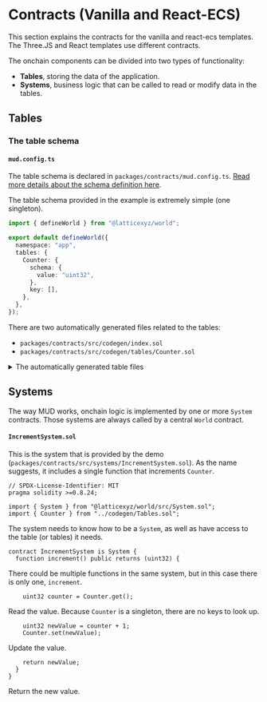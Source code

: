 # Contracts (Vanilla and React-ECS)

This section explains the contracts for the vanilla and react-ecs templates.
The Three.JS and React templates use different contracts.

The onchain components can be divided into two types of functionality:

- **Tables**, storing the data of the application.
- **Systems**, business logic that can be called to read or modify data in the tables.

## Tables

### The table schema

#### `mud.config.ts`

The table schema is declared in `packages/contracts/mud.config.ts`.
[Read more details about the schema definition here](/config).

The table schema provided in the example is extremely simple (one singleton).

```ts filename="mud.config.ts" copy
import { defineWorld } from "@latticexyz/world";

export default defineWorld({
  namespace: "app",
  tables: {
    Counter: {
      schema: {
        value: "uint32",
      },
      key: [],
    },
  },
});
```

There are two automatically generated files related to the tables:

- `packages/contracts/src/codegen/index.sol`
- `packages/contracts/src/codegen/tables/Counter.sol`

<details>

<summary>The automatically generated table files</summary>

`index.sol`

This file just imports all of the automatically generated tables and their identifiers.

```solidity filename="index.sol"
// SPDX-License-Identifier: MIT
pragma solidity >=0.8.24;

/* Autogenerated file. Do not edit manually. */

import { Counter } from "./tables/Counter.sol";
```

In this case there is only one table, `Counter`.

`Counter.sol`

```solidity
// SPDX-License-Identifier: MIT
pragma solidity >=0.8.24;

/* Autogenerated file. Do not edit manually. */

// Import store internals
import { IStore } from "@latticexyz/store/src/IStore.sol";
import { StoreSwitch } from "@latticexyz/store/src/StoreSwitch.sol";
import { StoreCore } from "@latticexyz/store/src/StoreCore.sol";
import { Bytes } from "@latticexyz/store/src/Bytes.sol";
import { Memory } from "@latticexyz/store/src/Memory.sol";
import { SliceLib } from "@latticexyz/store/src/Slice.sol";
import { EncodeArray } from "@latticexyz/store/src/tightcoder/EncodeArray.sol";
import { FieldLayout } from "@latticexyz/store/src/FieldLayout.sol";
import { Schema } from "@latticexyz/store/src/Schema.sol";
import { EncodedLengths, EncodedLengthsLib } from "@latticexyz/store/src/EncodedLengths.sol";
import { ResourceId } from "@latticexyz/store/src/ResourceId.sol";
```

These are various definitions required for a MUD table.
You don't typically need to worry about them.

```solidity
library Counter {
```

This library contains all the definitions necessary to use the table.

```solidity
// Hex below is the result of `WorldResourceIdLib.encode({ namespace: "", name: "Counter", typeId: RESOURCE_TABLE });`
ResourceId constant _tableId = ResourceId.wrap(0x74620000000000000000000000000000436f756e746572000000000000000000);
```

The `<table name>._tableId` value is the [`ResourceId`](/world/resource-ids), the identifier for the table in the `World`.
It is composed of three fields:

| Bytes | Field                                                                                                             | Value here                     |
| ----: | ----------------------------------------------------------------------------------------------------------------- | ------------------------------ |
|   0-1 | [Resource type identifier](https://github.com/latticexyz/mud/blob/main/packages/store/src/storeResourceTypes.sol) | `tb`                           |
|  2-15 | Resource's namespace                                                                                              | Root namespace, which is empty |
| 16-31 | Actual resource name                                                                                              | `Counter`                      |

```solidity
FieldLayout constant _fieldLayout = FieldLayout.wrap(
  0x0004010004000000000000000000000000000000000000000000000000000000
);
```

The [field layout](https://github.com/latticexyz/mud/blob/main/packages/store/src/FieldLayout.sol) encodes the lengths of the various fields.

| Bytes | Field                                           | Value here          |
| ----: | ----------------------------------------------- | ------------------- |
|   0-1 | Total length of static<sup>1</sup> fields       | 4 bytes             |
|     2 | Number of static data fields                    | 1 static field      |
|     3 | Number of dynamic<sup>2</sup> fields            | No dynamic fields   |
|     4 | Length of first static field                    | 4 bytes (`uint32`)  |
|     5 | Length of second static field (if there is one) | 0x00, no such field |
|   ... |                                                 |                     |
|    31 | Length of 28th<sup>3</sup> static field         | 0x00, no such field |

(1) In this context "static" means fixed length.
For example, `uint8`, `int16`, and `bool` are all static fields.

(2) In this context "dynamic" means variable length.
For example, `bytes`, `string`, and `uint8[]` are all dynamic fields.

(3) A MUD table can have up to 28 static fields.

```solidity
// Hex-encoded key schema of ()
Schema constant _keySchema = Schema.wrap(0x0000000000000000000000000000000000000000000000000000000000000000);

// Hex-encoded value schema of (uint32)
Schema constant _valueSchema = Schema.wrap(0x0004010003000000000000000000000000000000000000000000000000000000);
```

The key schema and the value schema for the table.
In this case, the key schema has no fields because it is a singleton, with just one record.
The value schema includes a single static field.
[The exact schema encoding is explained under the store docs](/store/encoding#schema).

```solidity
/**
 * @notice Get the table's key field names.
 * @return keyNames An array of strings with the names of key fields.
 */
function getKeyNames() internal pure returns (string[] memory keyNames) {
  keyNames = new string[](0);
}
```

Get the field names for the key, an empty array in the case of a singleton.

```solidity
/**
 * @notice Get the table's value field names.
 * @return fieldNames An array of strings with the names of value fields.
 */
function getFieldNames() internal pure returns (string[] memory fieldNames) {
  fieldNames = new string[](1);
  fieldNames[0] = "value";
}
```

Get the field names for the value.
In this case there is only one, `value`, the current value of the counter.

```solidity
/**
 * @notice Register the table with its config.
 */
function register() internal {
  StoreSwitch.registerTable(_tableId, _fieldLayout, _keySchema, _valueSchema, getKeyNames(), getFieldNames());
}

/**
 * @notice Register the table with its config.
 */
function _register() internal {
  StoreCore.registerTable(_tableId, _fieldLayout, _keySchema, _valueSchema, getKeyNames(), getFieldNames());
}
```

These functions register the schema.
The `_register()` function is used when running inside the context of the `World`, for example in a [root namespace `System`](/world/systems#root-systems).
The `register()` function is used when running in any other context, for example from a Solidity script or a normal `System`.
Note that you _can_ use `register()` when running in the context of the `World`, it is just slightly less efficient than `_register()`

The same distinction between `<function>()`, which is usable everything, and `_<function>()` which can only be used in the `World` context, exists in most other table functions.

```solidity
/**
 * @notice Get value.
 */
function getValue() internal view returns (uint32 value) {
  bytes32[] memory _keyTuple = new bytes32[](0);

  bytes32 _blob = StoreSwitch.getStaticField(_tableId, _keyTuple, 0, _fieldLayout);
  return (uint32(bytes4(_blob)));
}

/**
 * @notice Get value.
 */
function _getValue() internal view returns (uint32 value) {
  bytes32[] memory _keyTuple = new bytes32[](0);

  bytes32 _blob = StoreCore.getStaticField(_tableId, _keyTuple, 0, _fieldLayout);
  return (uint32(bytes4(_blob)));
}
```

These functions return the `value` field.
The `_keyTuple` is empty, because the table is a singleton.

If there are more fields in the value schema, they each have `get<field name>(<key>)` functions.

```solidity
/**
 * @notice Get value.
 */
function get() internal view returns (uint32 value) {
  bytes32[] memory _keyTuple = new bytes32[](0);

  bytes32 _blob = StoreSwitch.getStaticField(_tableId, _keyTuple, 0, _fieldLayout);
  return (uint32(bytes4(_blob)));
}

/**
 * @notice Get value.
 */
function _get() internal view returns (uint32 value) {
  bytes32[] memory _keyTuple = new bytes32[](0);

  bytes32 _blob = StoreCore.getStaticField(_tableId, _keyTuple, 0, _fieldLayout);
  return (uint32(bytes4(_blob)));
}
```

These functions return the entire value, which just happens to have a single field called `value`.
In this case there is only one value and there are no keys, so they just get the first entry, the one with index zero.

```solidity
/**
 * @notice Set value.
 */
function setValue(uint32 value) internal {
  bytes32[] memory _keyTuple = new bytes32[](0);

  StoreSwitch.setStaticField(_tableId, _keyTuple, 0, abi.encodePacked((value)), _fieldLayout);
}

/**
 * @notice Set value.
 */
function _setValue(uint32 value) internal {
  bytes32[] memory _keyTuple = new bytes32[](0);

  StoreCore.setStaticField(_tableId, _keyTuple, 0, abi.encodePacked((value)), _fieldLayout);
}
```

Set the `value` field.
Again, there is one function pair for each value field.

```solidity
/**
 * @notice Set value.
 */
function set(uint32 value) internal {
  bytes32[] memory _keyTuple = new bytes32[](0);

  StoreSwitch.setStaticField(_tableId, _keyTuple, 0, abi.encodePacked((value)), _fieldLayout);
}

/**
 * @notice Set value.
 */
function _set(uint32 value) internal {
  bytes32[] memory _keyTuple = new bytes32[](0);

  StoreCore.setStaticField(_tableId, _keyTuple, 0, abi.encodePacked((value)), _fieldLayout);
}
```

Set all the value fields.

```solidity
/**
 * @notice Delete all data for given keys.
 */
function deleteRecord() internal {
  bytes32[] memory _keyTuple = new bytes32[](0);

  StoreSwitch.deleteRecord(_tableId, _keyTuple);
}

/**
 * @notice Delete all data for given keys.
 */
function _deleteRecord() internal {
  bytes32[] memory _keyTuple = new bytes32[](0);

  StoreCore.deleteRecord(_tableId, _keyTuple, _fieldLayout);
}
```

These functions delete the value.
Normally it would be the value associated with the a key provided as a parameter, but this is a singleton.

```solidity
  /**
   * @notice Encode all of a record's fields.
   * @return The static (fixed length) data, encoded into a sequence of bytes.
   * @return The lengths of the dynamic fields (packed into a single bytes32 value).
   * @return The dynamic (variable length) data, encoded into a sequence of bytes.
   */
  function encode(uint32 value) internal pure returns (bytes memory, EncodedLengths, bytes memory) {
    bytes memory _staticData = encodeStatic(value);

    EncodedLengths _encodedLengths;
    bytes memory _dynamicData;

    return (_staticData, _encodedLengths, _dynamicData);
  }

  /**
   * @notice Encode keys as a bytes32 array using this table's field layout.
   */
  function encodeKeyTuple() internal pure returns (bytes32[] memory) {
    bytes32[] memory _keyTuple = new bytes32[](0);

    return _keyTuple;
  }
}
```

Utility functions to encode a value.

</details>

## Systems

The way MUD works, onchain logic is implemented by one or more `System` contracts.
Those systems are always called by a central `World` contract.

#### `IncrementSystem.sol`

This is the system that is provided by the demo (`packages/contracts/src/systems/IncrementSystem.sol`).
As the name suggests, it includes a single function that increments `Counter`.

```solidity
// SPDX-License-Identifier: MIT
pragma solidity >=0.8.24;

import { System } from "@latticexyz/world/src/System.sol";
import { Counter } from "../codegen/Tables.sol";
```

The system needs to know how to be a `System`, as well as have access to the table (or tables) it needs.

```solidity
contract IncrementSystem is System {
  function increment() public returns (uint32) {
```

There could be multiple functions in the same system, but in this case there is only one, `increment`.

```solidity
    uint32 counter = Counter.get();
```

Read the value. Because `Counter` is a singleton, there are no keys to look up.

```solidity
    uint32 newValue = counter + 1;
    Counter.set(newValue);
```

Update the value.

```solidity
    return newValue;
  }
}
```

Return the new value.
